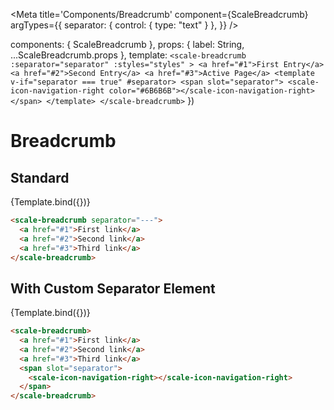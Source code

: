 
<Meta
  title='Components/Breadcrumb'
  component={ScaleBreadcrumb}
  argTypes={{
    separator: {
      control: { type: "text" }
    },
  }}
/>

  components: { ScaleBreadcrumb },
  props: {
    label: String,
    ...ScaleBreadcrumb.props
  },
  template: `
    <scale-breadcrumb
      :separator="separator"
      :styles="styles"
    >
      <a href="#1">First Entry</a>
      <a href="#2">Second Entry</a>
      <a href="#3">Active Page</a>
      <template v-if="separator === true" #separator>
        <span slot="separator">
          <scale-icon-navigation-right color="#6B6B6B"></scale-icon-navigation-right>
        </span>
      </template>
    </scale-breadcrumb>
  `
})

# Breadcrumb

## Standard

<Canvas withSource="none">
  <Story
    name='Standard'
    args={{}}
  >
    {Template.bind({})}
  </Story>
</Canvas>

<ArgsTable story='Standard' />

```html
<scale-breadcrumb separator="---">
  <a href="#1">First link</a>
  <a href="#2">Second link</a>
  <a href="#3">Third link</a>
</scale-breadcrumb>
```

## With Custom Separator Element

<Canvas withSource="none">
  <Story
    name='With Custom Separator Element'
    args={{
      separator: true
    }}
  >
    {Template.bind({})}
  </Story>
</Canvas>

```html
<scale-breadcrumb>
  <a href="#1">First link</a>
  <a href="#2">Second link</a>
  <a href="#3">Third link</a>
  <span slot="separator">
    <scale-icon-navigation-right></scale-icon-navigation-right>
  </span>
</scale-breadcrumb>
```
